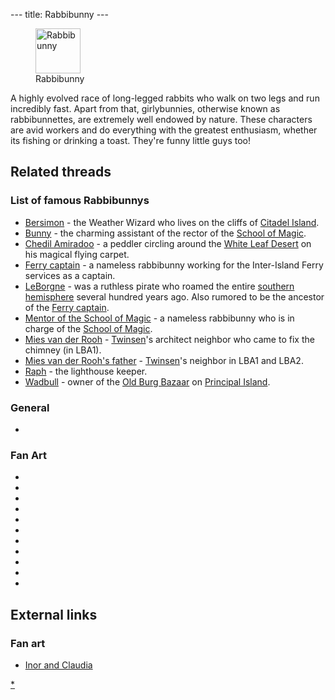 ---
title: Rabbibunny
---

[[Image:LapichonAnim.gif|right|72px|frame|Rabbibunny]]

A highly evolved race of long-legged rabbits who walk on two legs and run incredibly fast. Apart from that, girlybunnies, otherwise known as rabbibunnettes, are extremely well endowed by nature. These characters are avid workers and do everything with the greatest enthusiasm, whether its fishing or drinking a toast. They're funny little guys too!

==Related threads==

===List of famous Rabbibunnys===
* [[Bersimon]] - the Weather Wizard who lives on the cliffs of [[Citadel Island]].
* [[Bunny]] - the charming assistant of the rector of the [[School of Magic]].
* [[Chedil Amiradoo]] - a peddler circling around the [[White Leaf Desert]] on his magical flying carpet.
* [[Ferry captain]] - a nameless rabbibunny working for the Inter-Island Ferry services as a captain.
* [[LeBorgne]] - was a ruthless pirate who roamed the entire [[southern hemisphere]] several hundred years ago. Also rumored to be the ancestor of the [[Ferry captain]].
* [[Mentor of the School of Magic]] - a nameless rabbibunny who is in charge of the [[School of Magic]].
* [[Mies van der Rooh]] - [[Twinsen]]'s architect neighbor who came to fix the chimney (in LBA1).
* [[Mies van der Rooh's father]] - [[Twinsen]]'s neighbor in LBA1 and LBA2.
* [[Raph]] - the lighthouse keeper.
* [[Wadbull]] - owner of the [[Old Burg Bazaar]] on [[Principal Island]].

===General===
* {{thread|id=3195|title=unknown picture}}

===Fan Art===
* {{thread|id=11154|title=Body viewer}}
* {{thread|id=10936|title=^^ System Shock 2 Art}}
* {{thread|id=10429|title=LBA3 Make It Happen Poster}}
* {{thread|id=10774|title=Smilies}}
* {{thread|id=10248|title=Damalala (LBA 3) 3D model..}}
* {{thread|id=10649|title=The Rabbi Bunny}}
* {{thread|id=10285|title=Another Damalala model}}
* {{thread|id=10209|title=Guess who!}}
* {{thread|id=8332|title=a rabbibunette!}}
* {{post|id=34339|title=wow}}
* {{thread|id=4757|title=My x-mas art}}

==External links==
===Fan art===
* [http://www.deviantart.com/view/11302613/ Inor and Claudia]

{{Stub}}

[[Category:Rabbibunnies|*]]